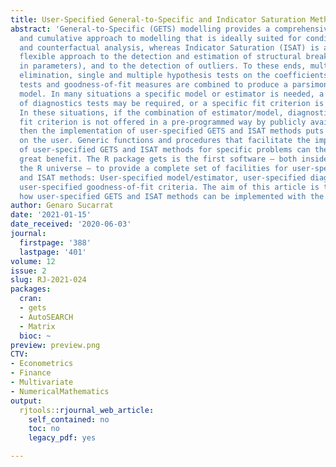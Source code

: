 ```yaml
---
title: User-Specified General-to-Specific and Indicator Saturation Methods
abstract: 'General-to-Specific (GETS) modelling provides a comprehensive, systematic
  and cumulative approach to modelling that is ideally suited for conditional forecasting
  and counterfactual analysis, whereas Indicator Saturation (ISAT) is a powerful and
  flexible approach to the detection and estimation of structural breaks (e.g. changes
  in parameters), and to the detection of outliers. To these ends, multi path backwards
  elimination, single and multiple hypothesis tests on the coefficients, diagnostics
  tests and goodness-of-fit measures are combined to produce a parsimonious final
  model. In many situations a specific model or estimator is needed, a specific set
  of diagnostics tests may be required, or a specific fit criterion is preferred.
  In these situations, if the combination of estimator/model, diagnostics tests and
  fit criterion is not offered in a pre-programmed way by publicly available software,
  then the implementation of user-specified GETS and ISAT methods puts a large programming-burden
  on the user. Generic functions and procedures that facilitate the implementation
  of user-specified GETS and ISAT methods for specific problems can therefore be of
  great benefit. The R package gets is the first software – both inside and outside
  the R universe – to provide a complete set of facilities for user-specified GETS
  and ISAT methods: User-specified model/estimator, user-specified diagnostics and
  user-specified goodness-of-fit criteria. The aim of this article is to illustrate
  how user-specified GETS and ISAT methods can be implemented with the R package gets.'
author: Genaro Sucarrat
date: '2021-01-15'
date_received: '2020-06-03'
journal:
  firstpage: '388'
  lastpage: '401'
volume: 12
issue: 2
slug: RJ-2021-024
packages:
  cran:
  - gets
  - AutoSEARCH
  - Matrix
  bioc: ~
preview: preview.png
CTV:
- Econometrics
- Finance
- Multivariate
- NumericalMathematics
output:
  rjtools::rjournal_web_article:
    self_contained: no
    toc: no
    legacy_pdf: yes

---
```

